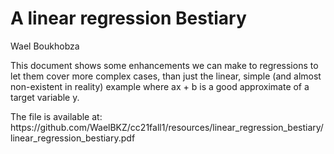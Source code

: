 # A linear regression Bestiary

Wael Boukhobza

This document shows some enhancements we can make to regressions to let them cover more complex cases, than just the linear, simple (and almost non-existent in reality) example where ax + b is a good approximate of a target variable y.

The file is available at:
https://github.com/WaelBKZ/cc21fall1/resources/linear_regression_bestiary/linear_regression_bestiary.pdf